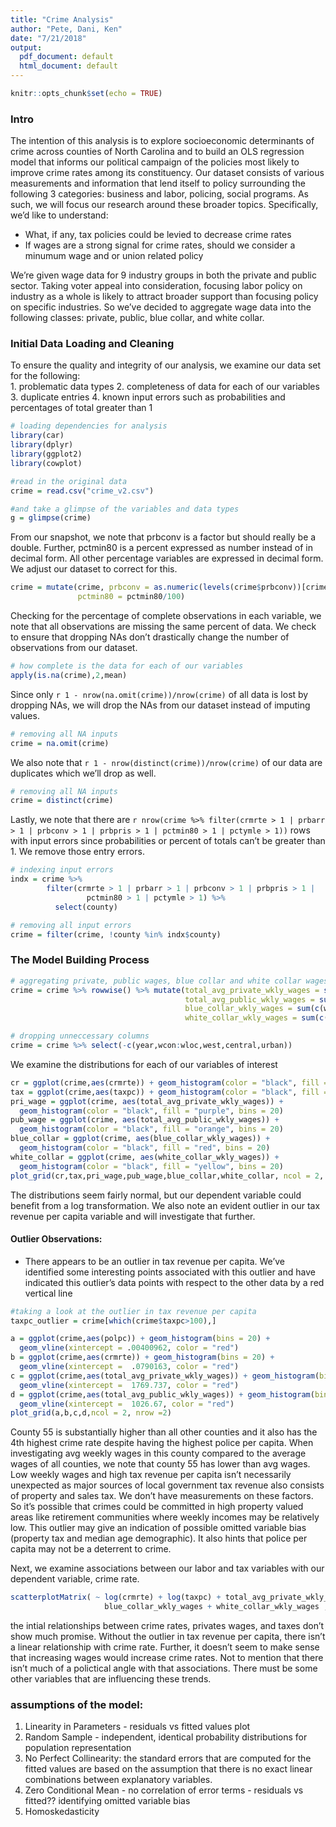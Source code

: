 ```yaml
---
title: "Crime Analysis"
author: "Pete, Dani, Ken"
date: "7/21/2018"
output:
  pdf_document: default
  html_document: default
---
```


```r
knitr::opts_chunk$set(echo = TRUE)
```

### Intro

The intention of this analysis is to explore socioeconomic determinants of crime across counties of North Carolina and to build an OLS regression model that informs our political campaign of the policies most likely to improve crime rates among its constituency. Our dataset consists of various measurements and information that lend itself to policy surrounding the following 3 categories: business and labor, policing, social programs. As such, we will focus our research around these broader topics. Specifically, we'd like to understand:

* What, if any, tax policies could be levied to decrease crime rates
* If wages are a strong signal for crime rates, should we consider a minumum wage and or union related policy
	
We're given wage data for 9 industry groups in both the private and public sector. Taking voter appeal into consideration, focusing labor policy on industry as a whole is likely to attract broader support than focusing policy on specific industries. So we've decided to aggregate wage data into the following classes: private, public, blue collar, and white collar.


### Initial Data Loading and Cleaning

To ensure the quality and integrity of our analysis, we examine our data set for the following:  
1. problematic data types
2. completeness of data for each of our variables
3. duplicate entries
4. known input errors such as probabilities and percentages of total greater than 1

```r
# loading dependencies for analysis
library(car)
library(dplyr)
library(ggplot2)
library(cowplot)

#read in the original data 
crime = read.csv("crime_v2.csv")


```

```r
#and take a glimpse of the variables and data types
g = glimpse(crime)
```

From our snapshot, we note that prbconv is a factor but should really be a double. Further, pctmin80 is a percent expressed as number instead of in decimal form. All other percentage variables are expressed in decimal form. We adjust our dataset to correct for this.

```r
crime = mutate(crime, prbconv = as.numeric(levels(crime$prbconv))[crime$prbconv], 
               pctmin80 = pctmin80/100)
```

Checking for the percentage of complete observations in each variable, we note that all observations are missing the same percent of data. We check to ensure that dropping NAs don't drastically change the number of observations from our dataset. 

```r
# how complete is the data for each of our variables
apply(is.na(crime),2,mean)
```

Since only `r 1 - nrow(na.omit(crime))/nrow(crime)` of all data is lost by dropping NAs, we will drop the NAs from our dataset instead of imputing values.

```r
# removing all NA inputs
crime = na.omit(crime)
```

We also note that `r 1 - nrow(distinct(crime))/nrow(crime) ` of our data are duplicates which we'll drop as well.

```r
# removing all NA inputs
crime = distinct(crime)
```
Lastly, we note that there are `r nrow(crime %>% filter(crmrte > 1 | prbarr > 1 | prbconv > 1 | prbpris > 1 | pctmin80 > 1 | pctymle > 1))` rows with input errors since probabilities or percent of totals can't be greater than 1. We remove those entry errors.

```r
# indexing input errors
indx = crime %>% 
        filter(crmrte > 1 | prbarr > 1 | prbconv > 1 | prbpris > 1 |
                 pctmin80 > 1 | pctymle > 1) %>%
          select(county)

# removing all input errors
crime = filter(crime, !county %in% indx$county)
```

### The Model Building Process

\begin{center}
Exploring Viability of Labor and Tax Policies to Reduce Crime
\end{center}

```r
# aggregating private, public wages, blue collar and white collar wages
crime = crime %>% rowwise() %>% mutate(total_avg_private_wkly_wages = sum(c(wcon,wtuc,wtrd,wfir,wser,wmfg)), 
                                       total_avg_public_wkly_wages = sum(c(wfed,wsta,wloc)),
                                       blue_collar_wkly_wages = sum(c(wcon,wtuc,wmfg)),
                                       white_collar_wkly_wages = sum(c(wfir,wser,wfed,wsta,wloc)))

# dropping unneccessary columns 
crime = crime %>% select(-c(year,wcon:wloc,west,central,urban))
```

We examine the distributions for each of our variables of interest

```r
cr = ggplot(crime,aes(crmrte)) + geom_histogram(color = "black", fill = "blue", bins = 20)
tax = ggplot(crime,aes(taxpc)) + geom_histogram(color = "black", fill = "green", bins = 20)
pri_wage = ggplot(crime, aes(total_avg_private_wkly_wages)) + 
  geom_histogram(color = "black", fill = "purple", bins = 20)
pub_wage = ggplot(crime, aes(total_avg_public_wkly_wages)) + 
  geom_histogram(color = "black", fill = "orange", bins = 20)
blue_collar = ggplot(crime, aes(blue_collar_wkly_wages)) + 
  geom_histogram(color = "black", fill = "red", bins = 20)
white_collar = ggplot(crime, aes(white_collar_wkly_wages)) + 
  geom_histogram(color = "black", fill = "yellow", bins = 20)
plot_grid(cr,tax,pri_wage,pub_wage,blue_collar,white_collar, ncol = 2, nrow = 3)
```

The distributions seem fairly normal, but our dependent variable could benefit from a log transformation. We also note an evident outlier in our tax revenue per capita variable and will investigate that further.

#### Outlier Observations:
- There appears to be an outlier in tax revenue per capita. We've identified some interesting points associated with this outlier and have indicated this outlier's data points with respect to the other data by a red vertical line
```r
#taking a look at the outlier in tax revenue per capita
taxpc_outlier = crime[which(crime$taxpc>100),]

a = ggplot(crime,aes(polpc)) + geom_histogram(bins = 20) + 
  geom_vline(xintercept = .00400962, color = "red")
b = ggplot(crime,aes(crmrte)) + geom_histogram(bins = 20) + 
  geom_vline(xintercept =  .0790163, color = "red")
c = ggplot(crime,aes(total_avg_private_wkly_wages)) + geom_histogram(bins = 20) + 
  geom_vline(xintercept =  1769.737, color = "red")
d = ggplot(crime,aes(total_avg_public_wkly_wages)) + geom_histogram(bins = 20) + 
  geom_vline(xintercept =  1026.67, color = "red")
plot_grid(a,b,c,d,ncol = 2, nrow =2)
```

County 55 is substantially higher than all other counties and it also has the 4th highest crime rate despite having the highest police per capita. When investigating avg weekly wages in this county compared to the average wages of all counties, we note that county 55 has lower than avg wages. Low weekly wages and high tax revenue per capita isn't necessarily unexpected as major sources of local government tax revenue also consists of property and sales tax. We don't have measurements on these factors. So it's possible that crimes could be committed in high property valued areas like retirement communities where weekly incomes may be relatively low. This outlier may give an indication of possible omitted variable bias (property tax and median age demographic). It also hints that police per capita may not be a deterrent to crime.

Next, we examine associations between our labor and tax variables with our dependent variable, crime rate.

```r
scatterplotMatrix( ~ log(crmrte) + log(taxpc) + total_avg_private_wkly_wages + total_avg_public_wkly_wages + 
                     blue_collar_wkly_wages + white_collar_wkly_wages , data = crime)
```

the intial relationships between crime rates, privates wages, and taxes don't show much promise. Without the outlier in tax revenue per capita, there isn't a linear relationship with crime rate. Further, it doesn't seem to make sense that increasing wages would increase crime rates. Not to mention that there isn't much of a polictical angle with that associations. There must be some other variables that are influencing these trends.

### assumptions of the model:
1. Linearity in Parameters - residuals vs fitted values plot 
2. Random Sample - independent, identical probability distributions for population representation
3. No Perfect Collinearity: the standard errors that are computed for the fitted values are based on the assumption that there is no exact linear combinations between explanatory variables. 
4. Zero Conditional Mean - no correlation of error terms - residuals vs fitted?? identifying omitted variable bias
5. Homoskedasticity




